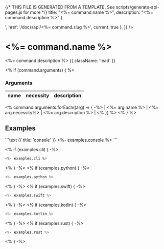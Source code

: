 {/* THIS FILE IS GENERATED FROM A TEMPLATE. See scripts/generate-api-pages.js for more */}
    title: "<%= command.name %>",
    description: "<%= command.description %>"
}

<div className='not-prose mb-5'>
    <Breadcrumbs pages={[
        { name: 'API', href: '/docs/api', current: false },
        { name: '<%= command.name %>', href: '/docs/api/<%= command.slug %>', current: true },
    ]} />
</div>

# <%= command.name %>

<%= command.description %> {{ className: 'lead' }}

<% if (command.arguments) { %>
### Arguments

| name | necessity | description |
| ---- | --------- | ----------- |
<% command.arguments.forEach((arg) => { -%>
| <%= arg.name  %>  | <%= arg.necessity%> | <%= arg.description %> |
<% }) %>
<% } %>

## Examples

<CodeGroup title="<%= command.name %>">
```text {{ title: 'console' }}
<%- examples.console %>
```

<% if (examples.cli) { -%>
```bash {{ title: 'CLI' }}
<%- examples.cli %>
```

<% } -%>
<% if (examples.python) { -%>
```python {{ title: 'python' }}
<%- examples.python %>
```

<% } -%>
<% if (examples.swift) { -%>
```swift {{ title: 'swift' }}
<%- examples.swift %>
```

<% } -%>
<% if (examples.kotlin) { -%>
```kotlin {{ title: 'kotlin' }}
<%- examples.kotlin %>
```

<% } -%>
<% if (examples.rust) { -%>
```rust {{ title: 'rust' }}
<%- examples.rust %>
```

<% } -%>

</CodeGroup>
